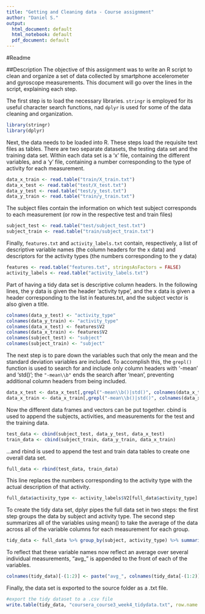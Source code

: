 ---
title: "Getting and Cleaning data - Course assignment"
author: "Daniel S."
output:
  html_document: default
  html_notebook: default
  pdf_document: default
---

#Readme

##Description
The objective of this assignment was to write an R script to clean and organize a set of data collected by smartphone accelerometer and gyroscope measurements. This document will go over the lines in the script, explaining each step.

The first step is to load the necessary libraries. `stringr` is employed for its useful character search functions, nad `dplyr` is used for some of the data cleaning and organization. 

```{r}
library(stringr)
library(dplyr)
```


Next, the data needs to be loaded into R. These steps load the requisite text files as tables. There are two separate datasets, the testing data set and the training data set. Within each data set is a 'x' file, containing the different variables, and a 'y' file, containing a number corresponding to the type of activity for each measurement.

```{r}
data_x_train <- read.table("train/X_train.txt")
data_x_test <- read.table("test/X_test.txt")
data_y_test <- read.table("test/y_test.txt")
data_y_train <- read.table("train/y_train.txt")
```

The subject files contain the information on which test subject corresponds to each measurement (or row in the respective test and train files)
```{r}
subject_test <- read.table("test/subject_test.txt")
subject_train <- read.table("train/subject_train.txt")
```

Finally, `features.txt` and `activity_labels.txt` contain, respectively, a list of descriptive variable names (the column headers for the x data) and descriptors for the activity types (the numbers corresponding to the y data)
```{r}
features <- read.table("features.txt", stringsAsFactors = FALSE)
activity_labels <- read.table("activity_labels.txt")
```

Part of having a tidy data set is descriptive column headers. In the following lines, the y data is given the header 'activity type', and the x data is given a header corresponding to the list in features.txt, and the subject vector is also given a title. 
```{r}
colnames(data_y_test) <- "activity_type"
colnames(data_y_train) <- "activity_type"
colnames(data_x_test) <- features$V2
colnames(data_x_train) <- features$V2
colnames(subject_test) <- "subject"
colnames(subject_train) <- "subject"
```

The next step is to pare down the variables such that only the mean and the standard deviation variables are included. To accomplish this, the `grepl()` function is used to search for and include only column headers with '-mean' and 'std()'; the `"-mean\\b"` ends the search after 'mean', preventing additional column headers from being included.
```{r}
data_x_test <- data_x_test[,grepl("-mean\\b()|std()", colnames(data_x_test))]
data_x_train <- data_x_train[,grepl("-mean\\b()|std()", colnames(data_x_train))]

```


Now the different data frames and vectors can be put together. cbind is used to append the subjects, activities, and measurements for the test and the training data.
```{r}
test_data <- cbind(subject_test, data_y_test, data_x_test)
train_data <- cbind(subject_train, data_y_train, data_x_train)
```

...and rbind is used to append the test and train data tables to create one overall data set.
```{r}
full_data <- rbind(test_data, train_data)
```

This line replaces the numbers corresponding to the activity type with the actual description of that activity.
```{r}
full_data$activity_type <- activity_labels$V2[full_data$activity_type]
```

To create the tidy data set, dplyr pipes the full data set in two steps: the first step groups the data by subject and activity type. The second step summarizes all of the variables using mean() to take the average of the data across all of the variable columns for each measurement for each group.

```{r}
tidy_data <- full_data %>% group_by(subject, activity_type) %>% summarize_all(funs(mean))
```

To reflect that these variable names now reflect an average over several individual measurements, "avg_" is appended to the front of each of the variables.
```{r}
colnames(tidy_data)[-(1:2)] <- paste("avg_", colnames(tidy_data[-(1:2)]), sep = "")
```

Finally, the data set is exported to the source folder as a .txt file.
```{r}
#export the tidy dataset to a .csv file
write.table(tidy_data, "coursera_course3_week4_tidydata.txt", row.name = FALSE)
```


